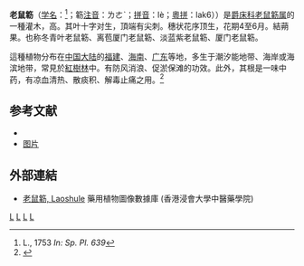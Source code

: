 {{speciesbox
| image = Acanthus_ilicifolius_fruit.jpg
| image_caption = 
| status = LC
| status_system = IUCN3.1
| status_ref = <ref name=iucn>{{cite journal | author = Juffe Bignoli, D. | title = ''Acanthus ilicifolius'' | journal = [[IUCN_Red_List_of_Threatened_Species|IUCN Red List of Threatened Species]] | volume=2011 | page = e.T168780A6536949| year = 2011| doi = 10.2305/IUCN.UK.2011-1.RLTS.T168780A6536949.en }}</ref>
| genus = Acanthus
| species = ilicifolius
| authority = L. Sp.
| synonyms = *''Acanthus ebracteatus'' Vahl var. ''xiamenensis'' <small>(R.T.Zhang) C.Y.Wu & C.C.Hu</small>
*''Acanthus xiamensis'' <small>R.T.Zhang</small>
* ''Dilivaria ilicifolia''
* ''Acanthus ilicifolius var. xiamenensis''
}}
'''老鼠簕'''（[[学名|学名]]：{{lang|la|''Acanthus ilicifolius''}}<ref name = "C132">L., 1753 ''In: Sp. Pl. 639''</ref>；簕[[注音|注音]]：ㄌㄜˋ；[[漢語拼音|拼音]]：lè；[[香港語言學學會粵語拼音方案|粵拼]]：lak6））是[[爵床科|爵床科]][[老鼠簕属|老鼠簕属]]的一種灌木，高{{convert|0.5|-|1|m}}。其叶十字对生，頂端有尖刺。穗状花序顶生，花期4至6月。結蒴果。也称冬青叶老鼠簕、离苞厦门老鼠簕、淡蓝紫老鼠簕、厦门老鼠簕。

這種植物分布在[[中国大陆|中国大陆]]的[[福建|福建]]、[[海南|海南]]、[[广东|广东]]等地，多生于潮汐能地带、海岸或海滨地带，常見於[[紅樹林|紅樹林]]中。有防风消浪、促淤保滩的功效。此外，其根是一味中药，有凉血清热、散痰积、解毒止痛之用。<ref>{{cite web| author =邹丽娟 | title =老鼠簕| url= http://www.scib.ac.cn/lyfw/hx/201105/t20110506_3128303.html|publisher=中科院華南植物園|date=2011-05-06 }}</ref>

== 参考文献 ==
{{reflist}}
* {{cite web| url =http://www.bioinfo.cn/db05/KmzwSpecies.php?action=view&id=8| title =老鼠簕| work =《中国高等植物数据库全库》| publisher =中国科学院微生物研究所| author =昆明植物研究所| accessdate =2009-02-20| deadurl =yes| archiveurl =https://web.archive.org/web/20160305053706/http://www.bioinfo.cn/db05/KmzwSpecies.php?action=view&id=8| archivedate =2016-03-05}}
* [http://plantjdx.com/acanthus_ilicifolius1.jpg 图片]
==外部連結==
*[http://libproject.hkbu.edu.hk/was40/detail?lang=ch&channelid=1288&searchword=herb_id=D01263 老鼠簕, Laoshule] 藥用植物圖像數據庫 (香港浸會大學中醫藥學院) {{zh-hant}}{{en}}
{{Taxonbar|from=Q1021004}}

[[Category:老鼠簕属|L]]
[[Category:1753年描述的植物|L]]
[[Category:中草藥|L]]
[[Category:卡尔·林奈命名的生物分类|L]]